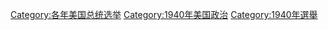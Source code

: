 {{catmore}}

[[Category:各年美国总统选举|Category:各年美国总统选举]]
[[Category:1940年美国政治|Category:1940年美国政治]]
[[Category:1940年選舉|Category:1940年選舉]]